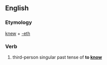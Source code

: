 ==English==

===Etymology===
[[knew]] + [[-eth]]

===Verb===
{{en-verb form}}

# {{context|archaic|lang=en}} third-person singular past tense of '''to [[know]]'''